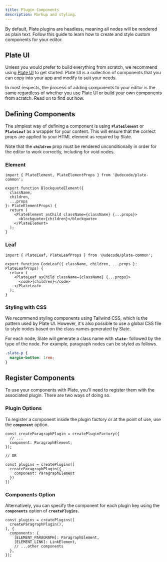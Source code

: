 ```yaml
---
title: Plugin Components
description: Markup and styling.
---
```


By default, Plate plugins are headless, meaning all nodes will be rendered as plain text. Follow this guide to learn how to create and style custom components for your editor.

## Plate UI

Unless you would prefer to build everything from scratch, we recommend using [Plate UI](/docs/components) to get started. Plate UI is a collection of components that you can copy into your app and modify to suit your needs.

In most respects, the process of adding components to your editor is the same regardless of whether you use Plate UI or build your own components from scratch. Read on to find out how.

## Defining Components

The simplest way of defining a component is using **`PlateElement`** or **`PlateLeaf`** as a wrapper for your content. This will ensure that the correct props are applied to your HTML element as required by Slate.

Note that the **`children`** prop must be rendered unconditionally in order for the editor to work correctly, including for void nodes.

### Element

```tsx showLineNumbers
import { PlateElement, PlateElementProps } from '@udecode/plate-common';

export function BlockquoteElement({
  className,
  children,
  ...props
}: PlateElementProps) {
  return (
    <PlateElement asChild className={className} {...props}>
      <blockquote>{children}</blockquote>
    </PlateElement>
  );
}
```

### Leaf

```tsx showLineNumbers
import { PlateLeaf, PlateLeafProps } from '@udecode/plate-common';

export function CodeLeaf({ className, children, ...props }: PlateLeafProps) {
  return (
    <PlateLeaf asChild className={className} {...props}>
      <code>{children}</code>
    </PlateLeaf>
  );
}
```

### Styling with CSS

We recommend styling components using Tailwind CSS, which is the pattern used by Plate UI. However, it's also possible to use a global CSS file to style nodes based on the class names generated by Slate.

For each node, Slate will generate a class name with **`slate-`** followed by the type of the node. For example, paragraph nodes can be styled as follows.

```css showLineNumbers
.slate-p {
  margin-bottom: 1rem;
}
```

## Register Components

To use your components with Plate, you'll need to register them with the associated plugin. There are two ways of doing so.

### Plugin Options

To register a component inside the plugin factory or at the point of use, use the **`component`** option.

```tsx showLineNumbers {3,10}
const createParagraphPlugin = createPluginFactory({
  // ... 
  component: ParagraphElement,
});

// OR

const plugins = createPlugins([
  createParagraphPlugin({
    component: ParagraphElement
  })
])
```

### Components Option

Alternatively, you can specify the component for each plugin key using the **`components`** option of **`createPlugins`**. 

```tsx showLineNumbers {5-6}
const plugins = createPlugins([
  createParagraphPlugin(),
], {
  components: {
    [ELEMENT_PARAGRAPH]: ParagraphElement,
    [ELEMENT_LINK]: LinkElement,
    // ...other components
  },
});
```

